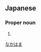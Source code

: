 ==Japanese==
{{ja-kanjitab|中|濱}}

===Proper noun===
{{ja-pos|proper|なかはま}}

# {{surname|lang=ja}}

[[Category:Japanese surnames|なかはま]]